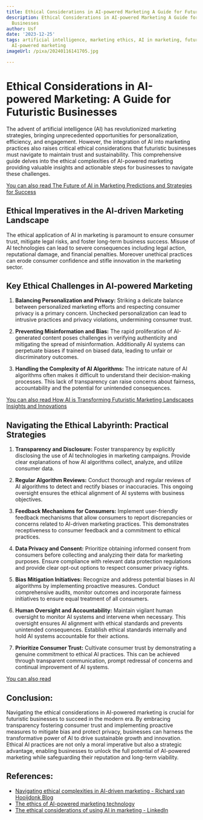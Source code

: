 ```yaml
---
title: Ethical Considerations in AI-powered Marketing A Guide for Futuristic Businesses
description: Ethical Considerations in AI-powered Marketing A Guide for Futuristic
  Businesses
author: Usf
date: '2023-12-25'
tags: artificial intelligence, marketing ethics, AI in marketing, futuristic business,
  AI-powered marketing
imageUrl: /pixa/20240116141705.jpg

---
```

# Ethical Considerations in AI-powered Marketing: A Guide for Futuristic Businesses

The advent of artificial intelligence (AI) has revolutionized  marketing strategies, bringing unprecedented opportunities for personalization, efficiency, and engagement. However, the integration  of AI into  marketing  practices also raises critical ethical considerations that futuristic businesses must navigate to maintain trust and sustainability. This comprehensive guide delves into the ethical complexities of AI-powered marketing providing valuable insights and actionable steps for  businesses  to navigate these challenges.

[You can also read The Future of AI in Marketing  Predictions and Strategies for Success](The%20Future%20of%20AI%20in%20Marketing%20Predictions%20and%20Strategies%20for%20Success)


## Ethical Imperatives in the AI-driven Marketing Landscape

The ethical application of AI in marketing is paramount to  ensure consumer trust, mitigate legal risks, and foster long-term business success. Misuse of AI technologies can lead  to severe consequences including legal action, reputational damage, and financial penalties. Moreover unethical practices can erode consumer confidence and stifle innovation  in the marketing sector.

## Key Ethical  Challenges in AI-powered Marketing

1. **Balancing Personalization and Privacy:**
Striking a delicate  balance between personalized marketing efforts and  respecting consumer privacy is a primary  concern.  Unchecked personalization can lead to intrusive practices and privacy violations, undermining consumer trust.

2. **Preventing Misinformation  and Bias:**
The rapid  proliferation of AI-generated content poses challenges in verifying authenticity and mitigating the spread of misinformation. Additionally AI systems can perpetuate biases if trained on biased  data, leading to unfair or discriminatory  outcomes.

3. **Handling  the Complexity of  AI Algorithms:**
The  intricate nature of AI algorithms often makes it difficult to understand their decision-making processes. This lack of transparency can  raise concerns about fairness, accountability and the potential for  unintended consequences.

[You can also read How AI is Transforming Futuristic Marketing Landscapes Insights  and Innovations](How%20AI%20is%20Transforming%20Futuristic%20Marketing%20Landscapes%20Insights%20and%20Innovations)


## Navigating the Ethical Labyrinth: Practical Strategies

1. **Transparency and  Disclosure:**
Foster  transparency by explicitly disclosing the use  of  AI technologies  in marketing campaigns. Provide clear explanations of  how AI algorithms collect, analyze, and utilize  consumer data.

2. **Regular Algorithm Reviews:**
Conduct thorough and  regular reviews  of AI algorithms to detect and rectify biases or inaccuracies. This ongoing oversight  ensures the ethical alignment of AI systems with business objectives.

3. **Feedback Mechanisms for Consumers:**
Implement user-friendly feedback mechanisms that  allow consumers  to report discrepancies or concerns related to AI-driven marketing practices. This demonstrates receptiveness to consumer feedback and  a commitment to ethical practices.

4.  **Data Privacy and Consent:**
Prioritize obtaining informed consent from consumers before collecting and  analyzing their data for marketing purposes. Ensure compliance  with relevant data protection regulations and provide clear opt-out options to respect consumer privacy rights.

5. **Bias Mitigation Initiatives:**
Recognize and address potential biases in AI algorithms by implementing proactive measures.  Conduct  comprehensive audits, monitor outcomes and incorporate fairness initiatives to ensure equal treatment of  all consumers.

6. **Human Oversight and Accountability:**
Maintain  vigilant human oversight to monitor  AI systems and intervene when necessary.  This oversight ensures AI alignment with ethical standards and prevents unintended consequences. Establish ethical standards internally and hold AI systems accountable for their actions.

7. **Prioritize Consumer Trust:**
Cultivate consumer  trust by demonstrating a genuine commitment to ethical AI practices. This can be achieved through transparent communication, prompt redressal of concerns and  continual improvement of AI systems.

[You can also  read ]()


## Conclusion:

Navigating the ethical considerations in AI-powered marketing is crucial for futuristic businesses to succeed in the modern  era. By  embracing transparency fostering consumer trust and implementing  proactive measures to  mitigate bias and protect privacy, businesses can harness the  transformative  power of AI to drive sustainable growth and innovation. Ethical AI practices  are not only a moral imperative but also a strategic advantage, enabling businesses  to unlock the full potential of AI-powered marketing while safeguarding their reputation and long-term viability.

## References:
- [Navigating ethical complexities in AI-driven marketing - Richard van Hooijdonk Blog](https://blog.richardvanhooijdonk.com/en/navigating-ethical-complexities-in-ai-driven-marketing/)
- [The ethics of AI-powered marketing technology](https://martech.org/the-ethics-of-ai-powered-marketing-technology/)
- [The ethical considerations of using AI in marketing - LinkedIn](https://www.linkedin.com/pulse/ethical-considerations-using-ai-marketing-iftikhar-anjum)
